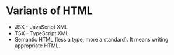 # Variants of HTML

- JSX - JavaScript XML
- TSX - TypeScript XML
- Semantic HTML (less a type, more a standard). It means writing appropriate HTML.
